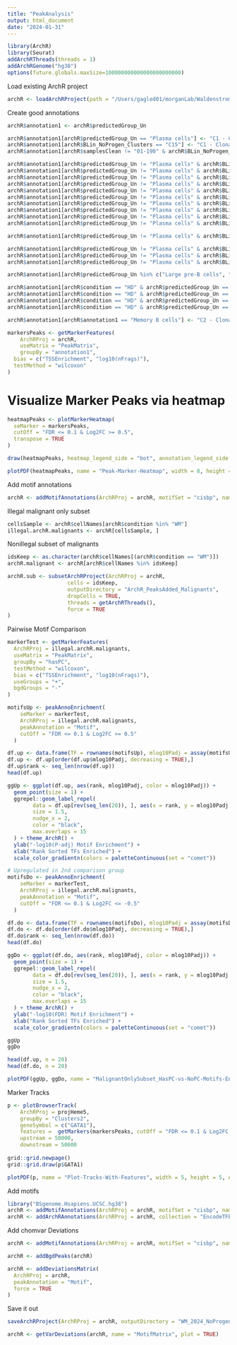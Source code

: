 ```yaml
---
title: "PeakAnalysis"
output: html_document
date: "2024-01-31"
---
```


```r
library(ArchR)
library(Seurat)
addArchRThreads(threads = 1)
addArchRGenome("hg38")
options(future.globals.maxSize=100000000000000000000000) 
```
Load existing ArchR project
```r
archR <- loadArchRProject(path = "/Users/gagled01/morganLab/Waldenstroms/singlecell/data/ATAC_fragments/ArchR_2024_NoProgens")
```
Create good annotations
```r
archR$annotation1 <- archR$predictedGroup_Un

archR$annotation1[archR$predictedGroup_Un == "Plasma cells"] <- "C1 - Clonal PCs"
archR$annotation1[archR$BLin_NoProgen_Clusters == "C15"] <- "C1 - Clonal PCs"
archR$annotation1[archR$samplesClean != "01-190" & archR$BLin_NoProgen_Clusters == "C14"] <- "C3 - Non-clonal PC"

archR$annotation1[archR$predictedGroup_Un != "Plasma cells" & archR$BLin_NoProgen_Clusters == "C10"] <- "C2 - Clonal MBC"
archR$annotation1[archR$predictedGroup_Un != "Plasma cells" & archR$BLin_NoProgen_Clusters == "C11"] <- "C2 - Clonal MBC"
archR$annotation1[archR$predictedGroup_Un != "Plasma cells" & archR$BLin_NoProgen_Clusters == "C12"] <- "C2 - Clonal MBC"
archR$annotation1[archR$predictedGroup_Un != "Plasma cells" & archR$BLin_NoProgen_Clusters == "C13"] <- "C2 - Clonal MBC"
archR$annotation1[archR$predictedGroup_Un != "Plasma cells" & archR$BLin_NoProgen_Clusters == "C16"] <- "C2 - Clonal MBC"
archR$annotation1[archR$predictedGroup_Un != "Plasma cells" & archR$BLin_NoProgen_Clusters == "C17"] <- "C2 - Clonal MBC"
archR$annotation1[archR$predictedGroup_Un != "Plasma cells" & archR$BLin_NoProgen_Clusters == "C18"] <- "C2 - Clonal MBC"
archR$annotation1[archR$predictedGroup_Un != "Plasma cells" & archR$BLin_NoProgen_Clusters == "C19"] <- "C2 - Clonal MBC"
archR$annotation1[archR$predictedGroup_Un != "Plasma cells" & archR$BLin_NoProgen_Clusters == "C20"] <- "C2 - Clonal MBC"
archR$annotation1[archR$predictedGroup_Un != "Plasma cells" & archR$BLin_NoProgen_Clusters == "C22"] <- "C2 - Clonal MBC"

archR$annotation1[archR$predictedGroup_Un != "Plasma cells" & archR$BLin_NoProgen_Clusters == "C24"] <- "C4 - Non-clonal MBC"

archR$annotation1[archR$predictedGroup_Un != "Plasma cells" & archR$BLin_NoProgen_Clusters == "C21"] <- "C5 - WM54 Secondary Clone"
archR$annotation1[archR$predictedGroup_Un != "Plasma cells" & archR$BLin_NoProgen_Clusters == "C23"] <- "C6 - Clonal MBC Minor Cluster 1"
archR$annotation1[archR$predictedGroup_Un != "Plasma cells" & archR$BLin_NoProgen_Clusters == "C25"] <- "C7 - Clonal MBC Minor Cluster 2"

archR$annotation1[archR$predictedGroup_Un %in% c("Large pre-B cells", "Small pre-B cells", "Pro-B cells", "Proliferative germinal center B cells")] <- "C2 - Clonal MBC"

archR$annotation1[archR$condition == "HD" & archR$predictedGroup_Un == "Germinal center B cells"] <- "C8 - HD GC B cells"
archR$annotation1[archR$condition == "HD" & archR$predictedGroup_Un == "Naive B cells"] <- "C9 - HD Naive B cells"
archR$annotation1[archR$condition == "HD" & archR$predictedGroup_Un == "Memory B cells"] <- "C10 - HD Memory B cells"
archR$annotation1[archR$condition == "HD" & archR$predictedGroup_Un == "Plasma cells"] <- "C11 - HD Plasma cells"

archR$annotation1[archR$annotation1 == "Memory B cells"] <- "C2 - Clonal MBC"

```

```r
markersPeaks <- getMarkerFeatures(
    ArchRProj = archR, 
    useMatrix = "PeakMatrix", 
    groupBy = "annotation1",
  bias = c("TSSEnrichment", "log10(nFrags)"),
  testMethod = "wilcoxon"
)
```
# Visualize Marker Peaks via heatmap
```r
heatmapPeaks <- plotMarkerHeatmap(
  seMarker = markersPeaks, 
  cutOff = "FDR <= 0.1 & Log2FC >= 0.5",
  transpose = TRUE
)

draw(heatmapPeaks, heatmap_legend_side = "bot", annotation_legend_side = "bot")

plotPDF(heatmapPeaks, name = "Peak-Marker-Heatmap", width = 8, height = 6, ArchRProj = archR, addDOC = FALSE)
```
Add motif annotations
```r
archR <- addMotifAnnotations(ArchRProj = archR, motifSet = "cisbp", name = "Motif")
```
Illegal malignant only subset
```r
cellsSample <- archR$cellNames[archR$condition %in% "WM"]
illegal.archR.malignants <- archR[cellsSample, ]
```
Nonillegal subset of malignants
```r
idsKeep <- as.character(archR$cellNames[(archR$condition == "WM")])
archR.malignant <- archR[archR$cellNames %in% idsKeep]

archR.sub <- subsetArchRProject(ArchRProj = archR,
                   cells = idsKeep,
                   outputDirectory = "ArchR_PeaksAdded_Malignants",
                   dropCells = TRUE,
                   threads = getArchRThreads(),
                   force = TRUE
)
```
Pairwise Motif Comparison
```r
markerTest <- getMarkerFeatures(
  ArchRProj = illegal.archR.malignants, 
  useMatrix = "PeakMatrix",
  groupBy = "hasPC",
  testMethod = "wilcoxon",
  bias = c("TSSEnrichment", "log10(nFrags)"),
  useGroups = "+",
  bgdGroups = "-"
)

motifsUp <- peakAnnoEnrichment(
    seMarker = markerTest,
    ArchRProj = illegal.archR.malignants,
    peakAnnotation = "Motif",
    cutOff = "FDR <= 0.1 & Log2FC >= 0.5"
  )

df.up <- data.frame(TF = rownames(motifsUp), mlog10Padj = assay(motifsUp)[,1])
df.up <- df.up[order(df.up$mlog10Padj, decreasing = TRUE),]
df.up$rank <- seq_len(nrow(df.up))
head(df.up)

ggUp <- ggplot(df.up, aes(rank, mlog10Padj, color = mlog10Padj)) + 
  geom_point(size = 1) +
  ggrepel::geom_label_repel(
        data = df.up[rev(seq_len(20)), ], aes(x = rank, y = mlog10Padj, label = TF), 
        size = 1.5,
        nudge_x = 2,
        color = "black",
        max.overlaps = 15
  ) + theme_ArchR() + 
  ylab("-log10(P-adj) Motif Enrichment") + 
  xlab("Rank Sorted TFs Enriched") +
  scale_color_gradientn(colors = paletteContinuous(set = "comet"))

# Upregulated in 2nd comparison group
motifsDo <- peakAnnoEnrichment(
    seMarker = markerTest,
    ArchRProj = illegal.archR.malignants,
    peakAnnotation = "Motif",
    cutOff = "FDR <= 0.1 & Log2FC <= -0.5"
  )

df.do <- data.frame(TF = rownames(motifsDo), mlog10Padj = assay(motifsDo)[,1])
df.do <- df.do[order(df.do$mlog10Padj, decreasing = TRUE),]
df.do$rank <- seq_len(nrow(df.do))
head(df.do)

ggDo <- ggplot(df.do, aes(rank, mlog10Padj, color = mlog10Padj)) + 
  geom_point(size = 1) +
  ggrepel::geom_label_repel(
        data = df.do[rev(seq_len(20)), ], aes(x = rank, y = mlog10Padj, label = TF), 
        size = 1.5,
        nudge_x = 2,
        color = "black",
        max.overlaps = 15
  ) + theme_ArchR() + 
  ylab("-log10(FDR) Motif Enrichment") +
  xlab("Rank Sorted TFs Enriched") +
  scale_color_gradientn(colors = paletteContinuous(set = "comet"))

ggUp
ggDo

head(df.up, n = 20)
head(df.do, n = 20)

plotPDF(ggUp, ggDo, name = "MalignantOnlySubset_HasPC-vs-NoPC-Motifs-Enriched", width = 5, height = 5, ArchRProj = illegal.archR.malignants, addDOC = FALSE)
```

Marker Tracks
```r
p <- plotBrowserTrack(
    ArchRProj = projHeme5, 
    groupBy = "Clusters2", 
    geneSymbol = c("GATA1"),
    features =  getMarkers(markersPeaks, cutOff = "FDR <= 0.1 & Log2FC >= 1", returnGR = TRUE)["Erythroid"],
    upstream = 50000,
    downstream = 50000
    
grid::grid.newpage()
grid::grid.draw(p$GATA1)

plotPDF(p, name = "Plot-Tracks-With-Features", width = 5, height = 5, ArchRProj = projHeme5, addDOC = FALSE)
```
Add motifs
```r
library("BSgenome.Hsapiens.UCSC.hg38")
archR <- addMotifAnnotations(ArchRProj = archR, motifSet = "cisbp", name = "Motif")
archR <- addArchRAnnotations(ArchRProj = archR, collection = "EncodeTFBS")
```

Add chomvar Deviations
```r
archR <- addMotifAnnotations(ArchRProj = archR, motifSet = "cisbp", name = "Motif")

archR <- addBgdPeaks(archR)

archR <- addDeviationsMatrix(
  ArchRProj = archR, 
  peakAnnotation = "Motif",
  force = TRUE
)
```
Save it out
```r
saveArchRProject(ArchRProj = archR, outputDirectory = "WM_2024_NoProgens_Annotated", load = FALSE)
```

```r
archR <- getVarDeviations(archR, name = "MotifMatrix", plot = TRUE)
```

